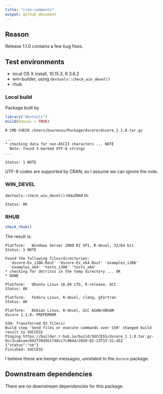 ```yaml
---
title: "cran-comments"
output: github_document
---
```


## Reason 

Release 1.1.0 contains a few bug fixes.

## Test environments

* local OS X install, 10.15.3, R 3.6.2
* win-builder, using `devtools::check_win_devel()`
* rhub

### Local build

Package built by

```r
library("devtools")
build(manual = TRUE)
```

```bash
R CMD CHECK /Users/buurensv/Package/dscore/dscore_1.1.0.tar.gz

...
* checking data for non-ASCII characters ... NOTE
  Note: found 3 marked UTF-8 strings
...

Status: 1 NOTE
```

UTF-8 codes are supported by CRAN, so I assume we can ignore the note.

### WIN_DEVEL

`devtools::check_win_devel()` resulted in:

```
Status: OK
```

### RHUB

```r
check_rhub()
```

The result is:

```
Platform:	Windows Server 2008 R2 SP1, R-devel, 32/64 bit
Status: 1 NOTE

Found the following files/directories:
  'dscore-Ex_i386.Rout' 'dscore-Ex_x64.Rout' 'examples_i386'
  'examples_x64' 'tests_i386' 'tests_x64'
* checking for detritus in the temp directory ... OK
* DONE
```

```
Platform:	Ubuntu Linux 16.04 LTS, R-release, GCC
Status: OK
```

```
Platform:	Fedora Linux, R-devel, clang, gfortran
Status: OK
```

```
Platform:	Debian Linux, R-devel, GCC ASAN/UBSAN
dscore 1.1.0: PREPERROR

SSH: Transferred 93 file(s)
Build step 'Send files or execute commands over SSH' changed build result to SUCCESS
Pinging https://builder.r-hub.io/build/SUCCESS/dscore_1.1.0.tar.gz-9cc3cabcaec042f3945b1f48cc7c0044/2020-02-23T15:31:45Z
{"status":"ok"}
Finished: SUCCESS
```

I believe these are benign messages, unrelated to the `dscore` package.

## Downstream dependencies

There are no downstream dependencies for this package.
